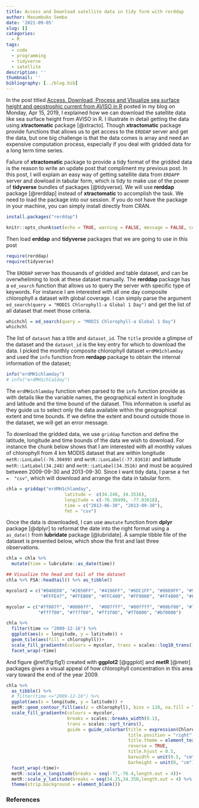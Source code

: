 ```yaml
---
title: Access and Download satellite data in tidy form with rerddap
author: Masumbuko Semba
date: '2021-09-05'
slug: []
categories:
  - R
tags:
  - code
  - programming
  - tidyverse
  - satellite
description: ''
thumbnail: ''
bibliography: [../blog.bib]
---
```




In the post titled [Access, Download, Process and VIsualize sea surface height and geostrophic current from AVISO in R](https://semba-blog.netlify.app/04/15/2019/access-download-process-and-visualize-sea-surface-height-and-geostrophic-current-from-aviso-in-r/) posted in my blog on Monday, Apr 15, 2019, I explained how we can download the satellite data like sea surface height from AVISO in R. I illustrate in detail getting the data using **xtractomatic** package [@xtracto]. Though **xtractomatic** package provide functions that allows us to get access to the `ERDDAP` server and get the data, but one big challenge is that the data comes is array and need an expensive computation process, especially if you deal with gridded data for a long term time series. 

Failure of **xtractomatic** package to provide a tidy format of the gridded data is the reason to write an update post that compliment my previous post. In this post, I will explain an easy way of getting satellite data from `ERDAPP` server and dowload in tabular form, which is tidy to make use of the power of **tidyverse** bundles of packages [@tidyverse]. We will use **rerddap** package [@rerddap] instead of **xtractomatic** to accomplish the task. We need to load the package into our session. If you do not have the package in your machine, you can simply install directly from CRAN. 

```r
install.packages("rerddap")
```


```r
knitr::opts_chunk$set(echo = TRUE, warning = FALSE, message = FALSE, comment = "")
```

Then load **erddap** and **tidyverse** packages that we are going to use in this post

```r
require(rerddap)
require(tidyverse)
```

The `ERDDAP` server has thousands of gridded and table dataset, and can be overwheliming to look at these dataset manually. The **rerddap** package has a `ed_search` function that allows us to query the server with specific type of keywords. For instance I am interested with all one day composite chlorophyll a dataset with global coverage. I can simply parse the argument `ed_search(query = "MODIS Chlorophyll-a Global 1 Day")` and get the list of all dataset that meet those criteria. 

```r

whichchl = ed_search(query = "MODIS Chlorophyll-a Global 1 Day")
whichchl
```

The list of `dataset` has a title and `dataset_id`. The `title` provide a glimpse of the dataset and the `dataset_id` is the key entry for which to download the data. I picked the monthly composite chlorophyll dataset `erdMH1chlamday`  and used the `info` function from **rerdapp** package to obtain the internal information of the dataset;

```r
info("erdMH1chlamday")
# info("erdMH1chla1day")
```

The `erdMH1chlamday` function when parsed to the `info` function provide as with details like the variable names, the geographical extent in longitude and latitude and the time bound of the dataset. This information is useful as they guide us to select only the data available within the geographical extent and time bounds. If we define the extent and bound outside those in the dataset, we will get an error message.

To download the gridded data, we use `griddap` function and define the latitude, longitude and time bounds of the data we wish to download. For instance the chunk below shows that I am interested with all monthly values of chlorophyll from 4 km MODIS dataset that are within longitude `metR::LonLabel(-76.30499)` and `metR::LonLabel(-77.03618)` and latitude `metR::LatLabel(34.248)` and `metR::LatLabel(34.3516)` and must be acquired between 2009-09-30 and 2013-09-30. Since I want tidy data, I parse a `fmt =  "csv"`, which will download and arrange the data in tabular form.


```r
chla = griddap("erdMH1chlamday", 
                      latitude =  c(34.248, 34.3516),
                      longitude = c(-76.30499, -77.03618),
                      time = c("2013-06-30", "2013-09-30"), 
                      fmt = "csv")
```

Once the data is downloaded, I can use a`mutate` function from **dplyr** package [@dplyr] to reformat the date into the right format using a `as_date()` from **lubridate** package [@lubridate]. A sample tibble file of the dataset is presented below, which show the first and last three observations. 

```r
chla = chla %>% 
  mutate(time = lubridate::as_date(time))

## Visualize the head and tail of the dataset
chla %>% FSA::headtail() %>% as_tibble() 
```


```r

mycolor2 = c("#040ED8", "#2050FF", "#4196FF", "#6DC1FF", "#86D9FF", "#9CEEFF", "#AFF5FF", "#CEFFFF",
             "#FFFE47", "#FFEB00", "#FFC400", "#FF9000", "#FF4800", "#FF0000", "#D50000", "#9E0000")

mycolor = c("#7f007f", "#0000ff",  "#007fff", "#00ffff", "#00bf00", "#7fdf00",
            "#ffff00", "#ff7f00", "#ff3f00", "#ff0000", "#bf0000")
```


```r
chla %>%
  filter(time <= "2009-12-16") %>%
  ggplot(aes(x = longitude, y = latitude)) +
  geom_tile(aes(fill = chlorophyll))+
  scale_fill_gradientn(colours = mycolor, trans = scales::log10_trans())+
  facet_wrap(~time)
```

And figure \@ref(fig:fig1) created with **ggplot2** [@ggplot] and **metR** [@metr] packages gives a visual appeal of how chlorophyll concentration in this area vary toward the end of the year 2009.

```r
chla %>%
  as_tibble() %>% 
  # filter(time <="2009-12-16") %>%
  ggplot(aes(x = longitude, y = latitude)) +
  metR::geom_contour_fill(aes(z = chlorophyll), bins = 120, na.fill = TRUE)+
  scale_fill_gradientn(colours = mycolor, 
                       breaks = scales::breaks_width(0.1),
                       trans = scales::sqrt_trans(), 
                       guide = guide_colorbar(title = expression(Chlorophyll-a~(mgm^{-3})),
                                              title.position = "right", 
                                              title.theme = element_text(angle = 90), 
                                              reverse = TRUE,
                                              title.hjust = 0.5,
                                              barwidth = unit(0.5, "cm"),
                                              barheight = unit(8, "cm")))+
  facet_wrap(~time)+
  metR::scale_x_longitude(breaks = seq(-77,-76.4,length.out = 4))+
  metR::scale_y_latitude(breaks = seq(34.25,34.350,length.out = 4) %>% round(2))+
  theme(strip.background = element_blank())
```

### References

